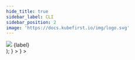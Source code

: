 ```yaml
---
hide_title: true
sidebar_label: CLI
sidebar_position: 2
image: 'https://docs.kubefirst.io/img/logo.svg'
---
```



  <div className="git-tab">
    <img src={imgSrc} />
    <span>{label}</span>
  </div>
);

<Tabs groupId="git_provider" defaultValue="github" queryString>
  <TabItem
    attributes={{ className: styles.github }}
    value="github"
    label={<TabLabel imgSrc={config.GITHUB_LOGO_URL} label="GitHub" />}
  >
  <GitHubPrerequisites />

  <CommonCloudPrerequisites />

  <GitHubClusterCreateCmd />

  <CommonTerminalOutput cloud="Vultr"  minutes="10" handoffScreen={GitHubHandoffScreen} />

  <CommonRootCredentialsCmd />

  <CommonClusterConnectivity />

  </TabItem>
  <TabItem
    value="gitlab"
    attributes={{ className: styles.gitlab }}
    label={<TabLabel imgSrc={config.GITLAB_LOGO_URL} label="GitLab" />}
  >
  <GitLabPrerequisites />

  <CommonCloudPrerequisites />

  <GitLabClusterCreateCmd />

  <CommonTerminalOutput cloud="Vultr"  minutes="10" handoffScreen={GitLabHandoffScreen} />

  <CommonRootCredentialsCmd />

  <CommonClusterConnectivity />

  </TabItem>
</Tabs>

